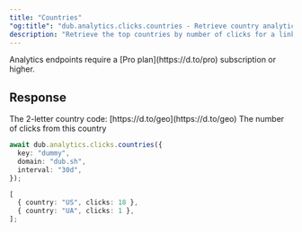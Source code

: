 ```yaml
---
title: "Countries"
"og:title": "dub.analytics.clicks.countries - Retrieve country analytics - TypeScript SDK"
description: "Retrieve the top countries by number of clicks for a link, a domain, or the authenticated workspace."
---
```



<Note>
  Analytics endpoints require a [Pro plan](https://d.to/pro) subscription or
  higher.
</Note>

<AnalyticsArguments />

## Response

<ResponseField name="country" type="string" required>
  The 2-letter country code: [https://d.to/geo](https://d.to/geo)
</ResponseField>

<ResponseField name="clicks" type="number" required>
  The number of clicks from this country
</ResponseField>

<RequestExample>

```typescript
await dub.analytics.clicks.countries({
  key: "dummy",
  domain: "dub.sh",
  interval: "30d",
});
```

</RequestExample>

<ResponseExample>

```typescript
[
  { country: "US", clicks: 18 },
  { country: "UA", clicks: 1 },
];
```

</ResponseExample>
